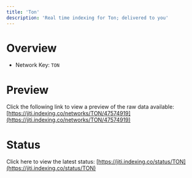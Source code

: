 ```yaml
---
title: 'Ton'
description: 'Real time indexing for Ton; delivered to you'
---
```


# Overview
- Network Key: `TON`

# Preview
Click the following link to view a preview of the raw data available: [https://jiti.indexing.co/networks/TON/47574919](https://jiti.indexing.co/networks/TON/47574919)

# Status
Click here to view the latest status: [https://jiti.indexing.co/status/TON](https://jiti.indexing.co/status/TON)
